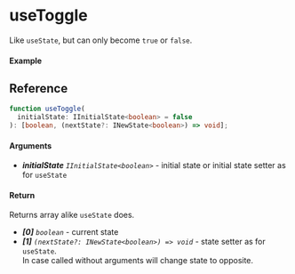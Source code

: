 
<Meta title="Lifecycle/useToggle" component={Example} />

# useToggle

Like `useState`, but can only become `true` or `false`.

#### Example

<Canvas>
  <Story story={Example} />
</Canvas>

## Reference

```ts
function useToggle(
  initialState: IInitialState<boolean> = false
): [boolean, (nextState?: INewState<boolean>) => void];
```

#### Arguments

- _**initialState**_ _`IInitialState<boolean>`_ - initial state or initial state setter as for `useState`

#### Return

Returns array alike `useState` does.

- _**[0]**_ _`boolean`_ - current state
- _**[1]**_ _`(nextState?: INewState<boolean>) => void`_ - state setter as for `useState`.  
  In case called without arguments will change state to opposite.

